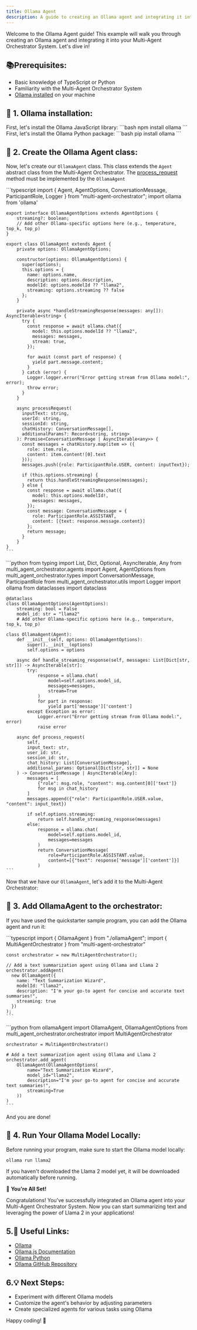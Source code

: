 ```yaml
---
title: Ollama Agent
description: A guide to creating an Ollama agent and integrating it into the Multi-Agent Orchestrator System.
---
```


Welcome to the Ollama Agent guide! This example will walk you through creating an Ollama agent and integrating it into your Multi-Agent Orchestrator System.
Let's dive in!

## 📚Prerequisites:
- Basic knowledge of TypeScript or Python
- Familiarity with the Multi-Agent Orchestrator System
- [Ollama installed](https://ollama.com/download) on your machine

## 💾 1. Ollama installation:


<Tabs syncKey="runtime">
  <TabItem label="TypeScript" icon="seti:typescript" color="blue">
    First, let's install the Ollama JavaScript library:
    ```bash
    npm install ollama
    ```
  </TabItem>
  <TabItem label="Python" icon="seti:python">
    First, let's install the Ollama Python package:
    ```bash
    pip install ollama
    ```
  </TabItem>
</Tabs>

## 🧬 2. Create the Ollama Agent class:
Now, let's create our `OllamaAgent` class. This class extends the `Agent` abstract class from the Multi-Agent Orchestrator.
The [process_request](../overview#abstract-method-processrequest) method must be implemented by the `OllamaAgent`

<Tabs syncKey="runtime">
  <TabItem label="TypeScript" icon="seti:typescript" color="blue">
    ```typescript
    import {
        Agent,
        AgentOptions,
        ConversationMessage,
        ParticipantRole,
        Logger
    } from "multi-agent-orchestrator";
    import ollama from 'ollama'

    export interface OllamaAgentOptions extends AgentOptions {
        streaming?: boolean;
        // Add other Ollama-specific options here (e.g., temperature, top_k, top_p)
    }

    export class OllamaAgent extends Agent {
        private options: OllamaAgentOptions;

        constructor(options: OllamaAgentOptions) {
          super(options);
          this.options = {
            name: options.name,
            description: options.description,
            modelId: options.modelId ?? "llama2",
            streaming: options.streaming ?? false
          };
        }

        private async *handleStreamingResponse(messages: any[]): AsyncIterable<string> {
          try {
            const response = await ollama.chat({
              model: this.options.modelId ?? "llama2",
              messages: messages,
              stream: true,
            });

            for await (const part of response) {
              yield part.message.content;
            }
          } catch (error) {
            Logger.logger.error("Error getting stream from Ollama model:", error);
            throw error;
          }
        }

        async processRequest(
          inputText: string,
          userId: string,
          sessionId: string,
          chatHistory: ConversationMessage[],
          additionalParams?: Record<string, string>
        ): Promise<ConversationMessage | AsyncIterable<any>> {
          const messages = chatHistory.map(item => ({
            role: item.role,
            content: item.content![0].text
          }));
          messages.push({role: ParticipantRole.USER, content: inputText});

          if (this.options.streaming) {
            return this.handleStreamingResponse(messages);
          } else {
            const response = await ollama.chat({
              model: this.options.modelId!,
              messages: messages,
            });
            const message: ConversationMessage = {
              role: ParticipantRole.ASSISTANT,
              content: [{text: response.message.content}]
            };
            return message;
          }
        }
    }
    ```
  </TabItem>
  <TabItem label="Python" icon="seti:python">
    ```python
    from typing import List, Dict, Optional, AsyncIterable, Any
    from multi_agent_orchestrator.agents import Agent, AgentOptions
    from multi_agent_orchestrator.types import ConversationMessage, ParticipantRole
    from multi_agent_orchestrator.utils import Logger
    import ollama
    from dataclasses import dataclass

    @dataclass
    class OllamaAgentOptions(AgentOptions):
        streaming: bool = False
        model_id: str = "llama2"
        # Add other Ollama-specific options here (e.g., temperature, top_k, top_p)

    class OllamaAgent(Agent):
        def __init__(self, options: OllamaAgentOptions):
            super().__init__(options)
            self.options = options

        async def handle_streaming_response(self, messages: List[Dict[str, str]]) -> AsyncIterable[str]:
            try:
                response = ollama.chat(
                    model=self.options.model_id,
                    messages=messages,
                    stream=True
                )
                for part in response:
                    yield part['message']['content']
            except Exception as error:
                Logger.error("Error getting stream from Ollama model:", error)
                raise error

        async def process_request(
            self,
            input_text: str,
            user_id: str,
            session_id: str,
            chat_history: List[ConversationMessage],
            additional_params: Optional[Dict[str, str]] = None
        ) -> ConversationMessage | AsyncIterable[Any]:
            messages = [
                {"role": msg.role, "content": msg.content[0]['text']}
                for msg in chat_history
            ]
            messages.append({"role": ParticipantRole.USER.value, "content": input_text})

            if self.options.streaming:
                return self.handle_streaming_response(messages)
            else:
                response = ollama.chat(
                    model=self.options.model_id,
                    messages=messages
                )
                return ConversationMessage(
                    role=ParticipantRole.ASSISTANT.value,
                    content=[{"text": response['message']['content']}]
                )
    ```
  </TabItem>
</Tabs>

Now that we have our `OllamaAgent`, let's add it to the Multi-Agent Orchestrator:

## 🔗 3. Add OllamaAgent to the orchestrator:

If you have used the quickstarter sample program, you can add the Ollama agent and run it:

<Tabs syncKey="runtime">
  <TabItem label="TypeScript" icon="seti:typescript" color="blue">
    ```typescript
    import { OllamaAgent } from "./ollamaAgent";
    import { MultiAgentOrchestrator } from "multi-agent-orchestrator"

    const orchestrator = new MultiAgentOrchestrator();

    // Add a text summarization agent using Ollama and Llama 2
    orchestrator.addAgent(
      new OllamaAgent({
        name: "Text Summarization Wizard",
        modelId: "llama2",
        description: "I'm your go-to agent for concise and accurate text summaries!",
        streaming: true
      })
    );
    ```
  </TabItem>
  <TabItem label="Python" icon="seti:python">
    ```python
    from ollamaAgent import OllamaAgent, OllamaAgentOptions
    from multi_agent_orchestrator.orchestrator import MultiAgentOrchestrator

    orchestrator = MultiAgentOrchestrator()

    # Add a text summarization agent using Ollama and Llama 2
    orchestrator.add_agent(
        OllamaAgent(OllamaAgentOptions(
            name="Text Summarization Wizard",
            model_id="llama2",
            description="I'm your go-to agent for concise and accurate text summaries!",
            streaming=True
        ))
    )
    ```
  </TabItem>
</Tabs>

And you are done!

## 🏃 4. Run Your Ollama Model Locally:
Before running your program, make sure to start the Ollama model locally:
```bash
ollama run llama2
```
If you haven't downloaded the Llama 2 model yet, it will be downloaded automatically before running.

🎉 **You're All Set!**

Congratulations! You've successfully integrated an Ollama agent into your Multi-Agent Orchestrator System. Now you can start summarizing text and leveraging the power of Llama 2 in your applications!

## 5.🔗 **Useful Links:**

- [Ollama](https://ollama.com/)
- [Ollama.js Documentation](https://github.com/ollama/ollama-js)
- [Ollama Python](https://github.com/ollama/ollama-python)
- [Ollama GitHub Repository](https://github.com/ollama)

## 6.💡 **Next Steps:**

- Experiment with different Ollama models
- Customize the agent's behavior by adjusting parameters
- Create specialized agents for various tasks using Ollama

Happy coding! 🚀